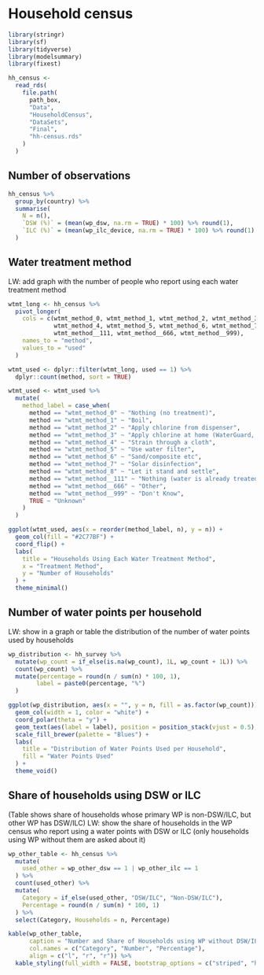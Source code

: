 # Household census

```r
library(stringr)
library(sf)
library(tidyverse)
library(modelsummary)
library(fixest)
```


```r
hh_census <-
  read_rds(
    file.path(
      path_box,
      "Data",
      "HouseholdCensus",
      "DataSets",
      "Final",
      "hh-census.rds"
    )
  )
```

## Number of observations

```r
hh_census %>%
  group_by(country) %>%
  summarise(
    N = n(), 
    `DSW (%)` = (mean(wp_dsw, na.rm = TRUE) * 100) %>% round(1),
    `ILC (%)` = (mean(wp_ilc_device, na.rm = TRUE) * 100) %>% round(1)
  )
```

## Water treatment method
LW: add graph with the number of people who report using each water treatment method

```r

wtmt_long <- hh_census %>%
  pivot_longer(
    cols = c(wtmt_method_0, wtmt_method_1, wtmt_method_2, wtmt_method_3,
             wtmt_method_4, wtmt_method_5, wtmt_method_6, wtmt_method_7, wtmt_method_8,
             wtmt_method__111, wtmt_method__666, wtmt_method__999),
    names_to = "method",
    values_to = "used"
  )

wtmt_used <- dplyr::filter(wtmt_long, used == 1) %>%
  dplyr::count(method, sort = TRUE)

wtmt_used <- wtmt_used %>%
  mutate(
    method_label = case_when(
      method == "wtmt_method_0" ~ "Nothing (no treatment)",
      method == "wtmt_method_1" ~ "Boil",
      method == "wtmt_method_2" ~ "Apply chlorine from dispenser",
      method == "wtmt_method_3" ~ "Apply chlorine at home (WaterGuard, PUR, AquaTabs)",
      method == "wtmt_method_4" ~ "Strain through a cloth",
      method == "wtmt_method_5" ~ "Use water filter",
      method == "wtmt_method_6" ~ "Sand/composite etc",
      method == "wtmt_method_7" ~ "Solar disinfection",
      method == "wtmt_method_8" ~ "Let it stand and settle",
      method == "wtmt_method__111" ~ "Nothing (water is already treated)",
      method == "wtmt_method__666" ~ "Other",
      method == "wtmt_method__999" ~ "Don't Know",
      TRUE ~ "Unknown"
    )
  )

ggplot(wtmt_used, aes(x = reorder(method_label, n), y = n)) +
  geom_col(fill = "#2C77BF") +
  coord_flip() +
  labs(
    title = "Households Using Each Water Treatment Method",
    x = "Treatment Method",
    y = "Number of Households"
  ) +
  theme_minimal()
```

## Number of water points per household
LW: show in a graph or table the distribution of the number of water points used by households

```r
wp_distribution <- hh_survey %>%
  mutate(wp_count = if_else(is.na(wp_count), 1L, wp_count + 1L)) %>%
  count(wp_count) %>%
  mutate(percentage = round(n / sum(n) * 100, 1),
        label = paste0(percentage, "%")
  )

ggplot(wp_distribution, aes(x = "", y = n, fill = as.factor(wp_count))) +
  geom_col(width = 1, color = "white") +
  coord_polar(theta = "y") +
  geom_text(aes(label = label), position = position_stack(vjust = 0.5), size = 4) +
  scale_fill_brewer(palette = "Blues") +
  labs(
    title = "Distribution of Water Points Used per Household",
    fill = "Water Points Used"
  ) +
  theme_void()
```

## Share of households using DSW or ILC
(Table shows share of households whose primary WP is non-DSW/ILC, but other WP has DSW/ILC)
LW: show the share of households in the WP census who report using a water points with DSW or ILC (only households using WP without them are asked about it)

```r
wp_other_table <- hh_census %>%
  mutate(
    used_other = wp_other_dsw == 1 | wp_other_ilc == 1
  ) %>%
  count(used_other) %>%
  mutate(
    Category = if_else(used_other, "DSW/ILC", "Non-DSW/ILC"),
    Percentage = round(n / sum(n) * 100, 1)
  ) %>%
  select(Category, Households = n, Percentage)

kable(wp_other_table,
      caption = "Number and Share of Households using WP without DSW/ILC whose other WP has DSW/ILC",
      col.names = c("Category", "Number", "Percentage"),
      align = c("l", "r", "r")) %>%
  kable_styling(full_width = FALSE, bootstrap_options = c("striped", "hover"))
```